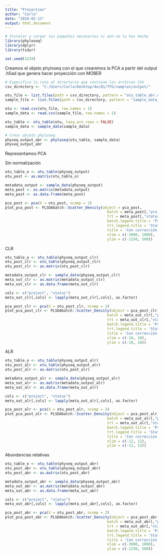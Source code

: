 ```yaml
---
title: "Projection"
author: "Carla"
date: "2024-02-13"
output: html_document
---
```


```r
# Instalar y cargar los paquetes necesarios si aún no lo has hecho
library(phyloseq)
library(dplyr)
library(tidyr)

set.seed(1234)
```

Creamos el objeto phyloseq con el que crearemos la PCA a partir del output .h5ad que genera hacer proyección con MOBER 

```r
# Especifica la ruta al directorio que contiene los archivos CSV
csv_directory <- "C:/Users/Carla/Desktop/4o/Q1/TFG/samples/output/"

otu_file <- list.files(path = csv_directory, pattern = "otu_table_abr.csv", full.names = TRUE)
sample_file <- list.files(path = csv_directory, pattern = "sample_data_abr.csv", full.names = TRUE)

otu <- read.csv(otu_file, row.names = 1)
sample_data <- read.csv(sample_file, row.names = 1)

otu_table <- otu_table(otu, taxa_are_rows = FALSE)
sample_data <- sample_data(sample_data)

# Crear objeto phyloseq
physeq_output_abr <- phyloseq(otu_table, sample_data)
physeq_output_abr
```

Representamos PCA

Sin normalización

```r
otu_table_o <- otu_table(physeq_output)
otu_post <- as.matrix(otu_table_o)

metadata_output <- sample_data(physeq_output)
meta_post <- as.matrix(metadata_output)
meta_post <- as.data.frame(meta_post)

pca_post <- pca(X = otu_post, ncomp = 2)
plot_pca_post <- PLSDAbatch::Scatter_Density(object = pca_post,
                                               batch = meta_post[,"project"],
                                               trt = meta_post[,"status"],
                                               batch.legend.title = 'Project',
                                               trt.legend.title = 'Status',
                                               title = 'Con corrección',
                                               xlim = c(-3000, 1000), 
                                               ylim = c(-1250, 500))
```
CLR 

```r
otu_table_o <- otu_table(physeq_output_clr)
otu_post_clr <- otu_table(physeq_output_clr)
otu_post_clr <- as.matrix(otu_post_clr)

metadata_output_clr <- sample_data(physeq_output_clr)
meta_out_clr <- as.matrix(metadata_output_clr)
meta_out_clr <- as.data.frame(meta_out_clr)

cols <- c("project", "status")
meta_out_clr[,cols] <- lapply(meta_out_clr[,cols], as.factor)

pca_post_clr <- pca(X = otu_post_clr, ncomp = 2)
plot_pca_post_clr <- PLSDAbatch::Scatter_Density(object = pca_post_clr,
                                               batch = meta_out_clr[,"project"],
                                               trt = meta_out_clr[,"status"],
                                               batch.legend.title = 'Project',
                                               trt.legend.title = 'Status',
                                               title = 'Con corrección',
                                               xlim = c(-10, 10), 
                                               ylim = c(-10, 10))
```

ALR 

```r
otu_table_o <- otu_table(physeq_output_alr)
otu_post_alr <- otu_table(physeq_output_alr)
otu_post_alr <- as.matrix(otu_post_alr)

metadata_output_alr <- sample_data(physeq_output_alr)
meta_out_alr <- as.matrix(metadata_output_alr)
meta_out_alr <- as.data.frame(meta_out_alr)

cols <- c("project", "status")
meta_out_alr[,cols] <- lapply(meta_out_alr[,cols], as.factor)

pca_post_alr <- pca(X = otu_post_alr, ncomp = 2)
plot_pca_post_alr <- PLSDAbatch::Scatter_Density(object = pca_post_alr,
                                               batch = meta_out_alr[,"project"],
                                               trt = meta_out_alr[,"status"],
                                               batch.legend.title = 'Project',
                                               trt.legend.title = 'Status',
                                               title = 'Con corrección',
                                               xlim = c(-12, 12), 
                                               ylim = c(-12, 12))
```

Abundancias relativas 

```r
otu_table_o <- otu_table(physeq_output_abr)
otu_post_abr <- otu_table(physeq_output_abr)
otu_post_abr <- as.matrix(otu_post_abr)

metadata_output_abr <- sample_data(physeq_output_abr)
meta_out_abr <- as.matrix(metadata_output_abr)
meta_out_abr <- as.data.frame(meta_out_abr)

cols <- c("project", "status")
meta_out_abr[,cols] <- lapply(meta_out_abr[,cols], as.factor)

pca_post_abr <- pca(X = otu_post_abr, ncomp = 2)
plot_pca_post_abr <- PLSDAbatch::Scatter_Density(object = pca_post_abr,
                                               batch = meta_out_abr[,"project"],
                                               trt = meta_out_abr[,"status"],
                                               batch.legend.title = 'Project',
                                               trt.legend.title = 'Status',
                                               title = 'Con corrección',
                                               xlim = c(-3000, 1000), 
                                               ylim = c(-1250, 500))
```